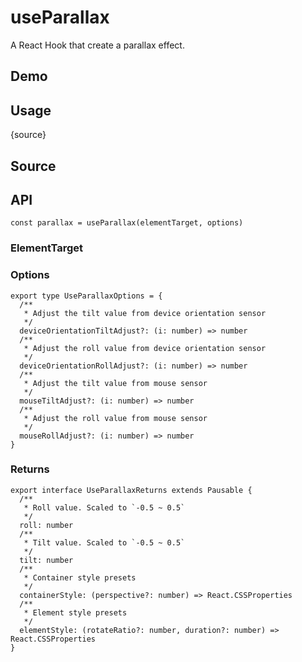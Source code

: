 # useParallax


<HooksType category="ProUtilities" pausable />

A React Hook that create a parallax effect.

## Demo


<App />

## Usage


<RawCode>{source}</RawCode>

## Source


<Source />

## API

```tsx
const parallax = useParallax(elementTarget, options)
```

### ElementTarget


<Tip type="target" />

### Options

```tsx
export type UseParallaxOptions = {
  /**
   * Adjust the tilt value from device orientation sensor
   */
  deviceOrientationTiltAdjust?: (i: number) => number
  /**
   * Adjust the roll value from device orientation sensor
   */
  deviceOrientationRollAdjust?: (i: number) => number
  /**
   * Adjust the tilt value from mouse sensor
   */
  mouseTiltAdjust?: (i: number) => number
  /**
   * Adjust the roll value from mouse sensor
   */
  mouseRollAdjust?: (i: number) => number
}
```

### Returns

<Tip type="pausable" />

```tsx
export interface UseParallaxReturns extends Pausable {
  /**
   * Roll value. Scaled to `-0.5 ~ 0.5`
   */
  roll: number
  /**
   * Tilt value. Scaled to `-0.5 ~ 0.5`
   */
  tilt: number
  /**
   * Container style presets
   */
  containerStyle: (perspective?: number) => React.CSSProperties
  /**
   * Element style presets
   */
  elementStyle: (rotateRatio?: number, duration?: number) => React.CSSProperties
}
```
